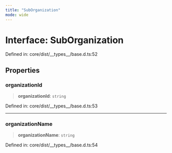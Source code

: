 ```yaml
---
title: "SubOrganization"
mode: wide
---
```

  
# Interface: SubOrganization

Defined in: core/dist/\_\_types\_\_/base.d.ts:52

## Properties

### organizationId

> **organizationId**: `string`

Defined in: core/dist/\_\_types\_\_/base.d.ts:53

***

### organizationName

> **organizationName**: `string`

Defined in: core/dist/\_\_types\_\_/base.d.ts:54
